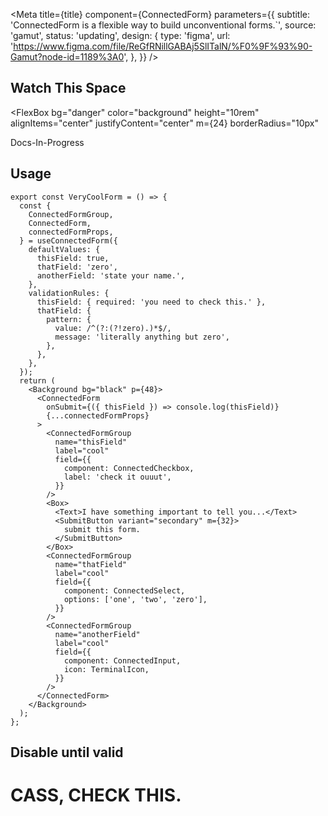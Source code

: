 

<Meta
  title={title}
  component={ConnectedForm}
  parameters={{
    subtitle: 'ConnectedForm is a flexible way to build unconventional forms.`',
    source: 'gamut',
    status: 'updating',
    design: {
      type: 'figma',
      url:
        'https://www.figma.com/file/ReGfRNillGABAj5SlITalN/%F0%9F%93%90-Gamut?node-id=1189%3A0',
    },
  }}
/>

## Watch This Space

<FlexBox
  bg="danger"
  color="background"
  height="10rem"
  alignItems="center"
  justifyContent="center"
  m={24}
  borderRadius="10px"
>
  <Text variant="title-lg"> Docs-In-Progress</Text>
</FlexBox>

## Usage

```tsx
export const VeryCoolForm = () => {
  const {
    ConnectedFormGroup,
    ConnectedForm,
    connectedFormProps,
  } = useConnectedForm({
    defaultValues: {
      thisField: true,
      thatField: 'zero',
      anotherField: 'state your name.',
    },
    validationRules: {
      thisField: { required: 'you need to check this.' },
      thatField: {
        pattern: {
          value: /^(?:(?!zero).)*$/,
          message: 'literally anything but zero',
        },
      },
    },
  });
  return (
    <Background bg="black" p={48}>
      <ConnectedForm
        onSubmit={({ thisField }) => console.log(thisField)}
        {...connectedFormProps}
      >
        <ConnectedFormGroup
          name="thisField"
          label="cool"
          field={{
            component: ConnectedCheckbox,
            label: 'check it ouuut',
          }}
        />
        <Box>
          <Text>I have something important to tell you...</Text>
          <SubmitButton variant="secondary" m={32}>
            submit this form.
          </SubmitButton>
        </Box>
        <ConnectedFormGroup
          name="thatField"
          label="cool"
          field={{
            component: ConnectedSelect,
            options: ['one', 'two', 'zero'],
          }}
        />
        <ConnectedFormGroup
          name="anotherField"
          label="cool"
          field={{
            component: ConnectedInput,
            icon: TerminalIcon,
          }}
        />
      </ConnectedForm>
    </Background>
  );
};
```

<VeryCoolForm />

## Disable until valid

# CASS, CHECK THIS.

